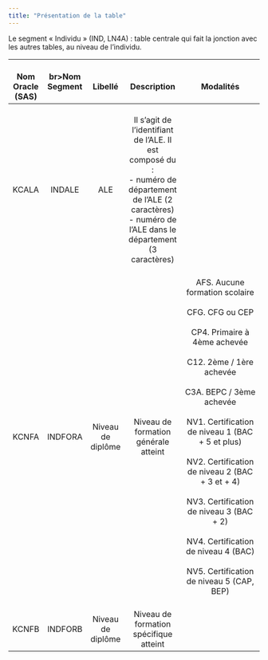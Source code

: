 ```yaml
---
title: "Présentation de la table"
---
```


Le segment « Individu » (IND, LN4A) : table centrale qui fait la jonction avec les autres tables, au niveau de l'individu.

| <br>Nom Oracle (SAS) | br>Nom Segment |      <br>Libellé      |                                                                              <br>Description                                                                              |                                                                                                                                                                                                           <br>Modalités                                                                                                                                                                                                            |
|:--------:|:--------:|:--------:|:--------:|:--------------------------------:|
|      <br>KCALA       |   <br>INDALE   |        <br>ALE        | <br>Il s'agit de l'identifiant de l'ALE. Il est composé du :<br> - numéro de département de l'ALE (2 caractères)<br> - numéro de l'ALE dans le département (3 caractères) |                                                                                                                                                                                                                <br>                                                                                                                                                                                                                |
|      <br>KCNFA       |  <br>INDFORA   | <br>Niveau de diplôme |                                                                 <br>Niveau de formation générale atteint                                                                  | <br>AFS. Aucune formation scolaire<br> <br>CFG. CFG ou CEP<br> <br>CP4. Primaire à 4ème achevée<br> <br>C12. 2ème / 1ère achevée<br> <br>C3A. BEPC / 3ème achevée<br> <br>NV1. Certification de niveau 1 (BAC + 5 et plus)<br> <br>NV2. Certification de niveau 2 (BAC + 3 et + 4)<br> <br>NV3. Certification de niveau 3 (BAC + 2)<br> <br>NV4. Certification de niveau 4 (BAC)<br> <br>NV5. Certification de niveau 5 (CAP, BEP) |
|      <br>KCNFB       |  <br>INDFORB   | <br>Niveau de diplôme |                                                                <br>Niveau de formation spécifique atteint                                                                 |                                                                                                                                                                                                                                                                                                                                                                                                                                    |

